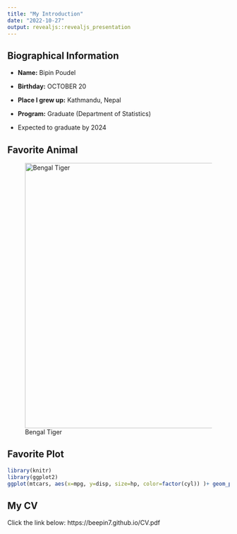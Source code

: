 ```yaml
---
title: "My Introduction"
date: "2022-10-27"
output: revealjs::revealjs_presentation
---
```


## Biographical Information

-   **Name:** Bipin Poudel

-   **Birthday:** OCTOBER 20

-   **Place I grew up:** Kathmandu, Nepal

-   **Program:** Graduate (Department of Statistics)

-   Expected to graduate by 2024

## Favorite Animal

![Bengal Tiger](BengalTiger.jpg){width="600" height="600"}

## Favorite Plot

```r
library(knitr)
library(ggplot2)
ggplot(mtcars, aes(x=mpg, y=disp, size=hp, color=factor(cyl)) )+ geom_point()+ggtitle("MPG vs Disp. by Cyl")
```

## My CV 
Click the link below:
https://beepin7.github.io/CV.pdf